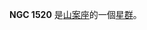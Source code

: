 {{NGCInfoBox|NGCID=NGC 1520|發現者=約翰·弗里德里希·威廉·赫歇爾|發現日期=1836年11月8日|其他編號=ESO 32-SC5|曆元=J2000.0|赤經=3時57分31.1秒
|赤緯=-76°50'1"|星座=山案座|星體=星群|星等=|表面亮度=|藍等=}}

'''NGC 1520''' 是[[山案座|山案座]]的一個[[星群|星群]]。

{{NGCReference|1520}}